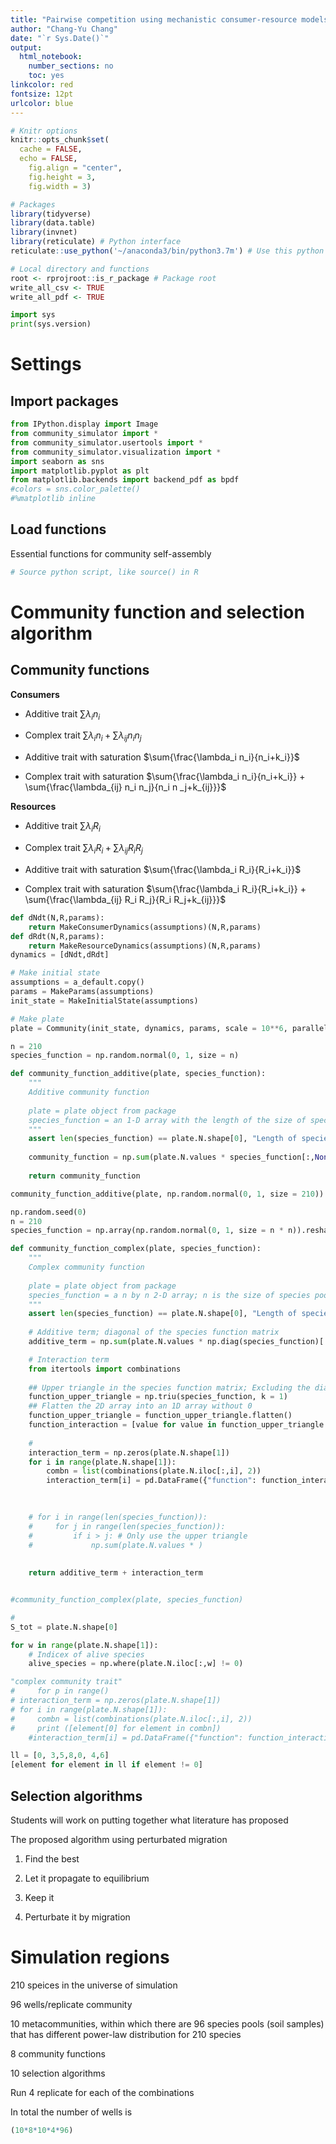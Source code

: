 ```yaml
---
title: "Pairwise competition using mechanistic consumer-resource models"
author: "Chang-Yu Chang"
date: "`r Sys.Date()`"
output:
  html_notebook:
    number_sections: no
    toc: yes
linkcolor: red
fontsize: 12pt
urlcolor: blue
---
```


```r
# Knitr options
knitr::opts_chunk$set(
  cache = FALSE, 
  echo = FALSE,
	fig.align = "center",
	fig.height = 3,
	fig.width = 3)

# Packages
library(tidyverse)
library(data.table)
library(invnet)
library(reticulate) # Python interface
reticulate::use_python('~/anaconda3/bin/python3.7m') # Use this python version

# Local directory and functions
root <- rprojroot::is_r_package # Package root
write_all_csv <- TRUE
write_all_pdf <- TRUE
```

```python
import sys
print(sys.version)
```

# Settings

## Import packages

```python
from IPython.display import Image
from community_simulator import *
from community_simulator.usertools import *
from community_simulator.visualization import *
import seaborn as sns
import matplotlib.pyplot as plt
from matplotlib.backends import backend_pdf as bpdf
#colors = sns.color_palette()
#%matplotlib inline
```

## Load functions

Essential functions for community self-assembly

```r
# Source python script, like source() in R
```


# Community function and selection algorithm

## Community functions

**Consumers**

- Additive trait $\sum{\lambda_i n_i}$

- Complex trait $\sum{\lambda_i n_i} + \sum{\lambda_{ij} n_i n_j}$

- Additive trait with saturation $\sum{\frac{\lambda_i n_i}{n_i+k_i}}$

- Complex trait with saturation $\sum{\frac{\lambda_i n_i}{n_i+k_i}} + \sum{\frac{\lambda_{ij} n_i n_j}{n_i n _j+k_{ij}}}$


**Resources**

- Additive trait $\sum{\lambda_i R_i}$

- Complex trait $\sum{\lambda_i R_i} + \sum{\lambda_{ij} R_i R_j}$

- Additive trait with saturation $\sum{\frac{\lambda_i R_i}{R_i+k_i}}$

- Complex trait with saturation $\sum{\frac{\lambda_i R_i}{R_i+k_i}} + \sum{\frac{\lambda_{ij} R_i R_j}{R_i R_j+k_{ij}}}$


```python
def dNdt(N,R,params):
    return MakeConsumerDynamics(assumptions)(N,R,params)
def dRdt(N,R,params):
    return MakeResourceDynamics(assumptions)(N,R,params)
dynamics = [dNdt,dRdt]

# Make initial state
assumptions = a_default.copy()
params = MakeParams(assumptions)
init_state = MakeInitialState(assumptions)

# Make plate
plate = Community(init_state, dynamics, params, scale = 10**6, parallel = True) 
```


```python
n = 210
species_function = np.random.normal(0, 1, size = n)

def community_function_additive(plate, species_function):
    """
    Additive community function
    
    plate = plate object from package
    species_function = an 1-D array with the length of the size of species pool
    """
    assert len(species_function) == plate.N.shape[0], "Length of species_function does not match species number in plate."
    
    community_function = np.sum(plate.N.values * species_function[:,None],axis=0)
    
    return community_function

community_function_additive(plate, np.random.normal(0, 1, size = 210))
```


```python
np.random.seed(0)
n = 210
species_function = np.array(np.random.normal(0, 1, size = n * n)).reshape(n,n)

def community_function_complex(plate, species_function):
    """
    Complex community function
    
    plate = plate object from package
    species_function = a n by n 2-D array; n is the size of species pool
    """
    assert len(species_function) == plate.N.shape[0], "Length of species_function does not match species number in plate."
    
    # Additive term; diagonal of the species function matrix
    additive_term = np.sum(plate.N.values * np.diag(species_function)[:,None], axis=0)

    # Interaction term
    from itertools import combinations 
    
    ## Upper triangle in the species function matrix; Excluding the diagonal 
    function_upper_triangle = np.triu(species_function, k = 1)
    ## Flatten the 2D array into an 1D array without 0
    function_upper_triangle = function_upper_triangle.flatten()
    function_interaction = [value for value in function_upper_triangle if value != 0]
    
    # 
    interaction_term = np.zeros(plate.N.shape[1])
    for i in range(plate.N.shape[1]):
        combn = list(combinations(plate.N.iloc[:,i], 2))
        interaction_term[i] = pd.DataFrame({"function": function_interaction, "n1": [element[0] for element in combn], "n2": [element[1] for element in combn]})
    

    
    # for i in range(len(species_function)):
    #     for j in range(len(species_function)):
    #         if i > j: # Only use the upper triangle
    #             np.sum(plate.N.values * )
    
    
    return additive_term + interaction_term


#community_function_complex(plate, species_function)

# 
S_tot = plate.N.shape[0]

for w in range(plate.N.shape[1]):
    # Indicex of alive species
    alive_species = np.where(plate.N.iloc[:,w] != 0)

"complex community trait"
#     for p in range()
# interaction_term = np.zeros(plate.N.shape[1])
# for i in range(plate.N.shape[1]):
#     combn = list(combinations(plate.N.iloc[:,i], 2))
#     print ([element[0] for element in combn])
    #interaction_term[i] = pd.DataFrame({"function": function_interaction, "n1": [element[0] for element in combn], "n2": [element[1] for element in combn]})
```


```python
ll = [0, 3,5,8,0, 4,6]
[element for element in ll if element != 0]
```


## Selection algorithms

Students will work on putting together what literature has proposed

The proposed algorithm using perturbated migration

1. Find the best

2. Let it propagate to equilibrium

3. Keep it

4. Perturbate it by migration


# Simulation regions

210 speices in the universe of simulation

96 wells/replicate community

10 metacommunities, within which there are 96 species pools (soil samples) that has different power-law distribution for 210 species

8 community functions

10 selection algorithms

Run 4 replicate for each of the combinations

In total the number of wells is 

```r
(10*8*10*4*96)
```






